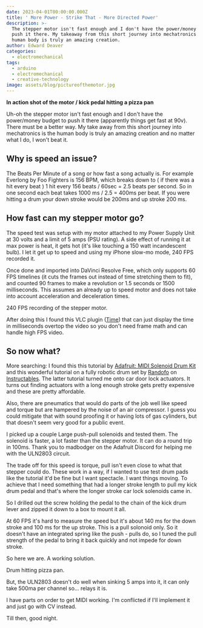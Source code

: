 ```yaml
---
date: 2023-04-01T00:00:00.000Z
title: ' More Power - Strike That - More Directed Power'
description: >-
  The stepper motor isn't fast enough and I don't have the power/money budget to
  push it there. My takeaway from this short journey into mechatronics is the
  human body is truly an amazing creation.
author: Edward Deaver
categories:
  - electromechanical
tags:
  - arduino
  - electromechanical
  - creative-technology
image: assets/blog/pictureofthemotor.jpg
---
```


**In action shot of the motor / kick pedal hitting a pizza pan**

Uh-oh the stepper motor isn't fast enough and I don't have the power/money budget to push it there (apparently things get fast at 90v). There must be a better way. My take away from this short journey into mechatronics is the human body is truly an amazing creation and no matter what I do, I won't beat it.

## Why is speed an issue?

The Beats Per Minute of a song or how fast a song actually is. For example Everlong by Foo Fighters is 156 BPM, which breaks down to ( if there was a hit every beat ) 1 hit every 156 beats / 60sec = 2.5 beats per second. So in one second each beat takes 1000 ms / 2.5 = 400ms per beat. If you were hitting a drum your down stroke would be 200ms and up stroke 200 ms.  

## How fast can my stepper motor go?

The speed test was setup with my motor attached to my Power Supply Unit at 30 volts and a limit of 5 amps (PSU rating). A side effect of running it at max power is heat, it gets hot (it's like touching a 150 watt incandescent bulb). I let it get up to speed and  using my iPhone slow-mo mode, 240 FPS recorded it.

Once done and imported into DaVinci Resolve Free, which only supports 60 FPS timelines (it cuts the frames out instead of time stretching them to fit), and counted 90 frames to make a revolution or 1.5 seconds or 1500 milliseconds. This assumes an already up to speed motor and does not take into account acceleration and deceleration times.  

<Vimeo id="804975210" />

240 FPS recording of the stepper motor.

After doing this I found this VLC plugin ([Time](https://addons.videolan.org/p/1154032?ref=edwarddeaver.me)) that can just display the time in milliseconds overtop the video so you don't need frame math and can handle high FPS video.

## So now what?

More searching: I found this this tutorial by [Adafruit: MIDI Solenoid Drum Kit](https://learn.adafruit.com/midi-solenoid-drum-kit/circuit-diagram?ref=edwarddeaver.me) and this wonderful tutorial on a fully robotic drum set by [Randofo](https://www.instructables.com/member/randofo/?ref=edwarddeaver.me) on [Instructables](https://www.instructables.com/Arduino-Controlled-Robotic-Drum/?ref=edwarddeaver.me). The latter tutorial turned me onto car door lock actuators. It turns out finding actuators with a long enough stroke gets pretty expensive and these are pretty affordable.

Also, there are pneumatics that would do parts of the job well like speed and torque but are hampered by the noise of an air compressor. I guess you could mitigate that with sound proofing it or having lots of gas cylinders, but that doesn't seem very good for a public event.

I picked up a couple Large push-pull solenoids and tested them. The solenoid is faster, a lot faster than the stepper motor. It can do a round trip in 100ms. Thank you to madbodger on the Adafruit Discord for helping me with the ULN2803 circuit.

<AstroImage src="assets/blog/IMG_4199.webp" alt="  Circuit of ULN2803 on a bread board" width={1500} height={2000} caption="  Circuit of ULN2803 on a bread board" />

The trade off for this speed is torque, pull isn't even close to what that stepper could do. These work in a way, if I wanted to use test drum pads like the tutorial it'd be fine but I want spectacle. I want things moving. To achieve that I need something that had a longer stroke length to pull my kick drum pedal and that's where the longer stroke car lock solenoids came in.

So I drilled out the screw holding the pedal to the chain of the kick drum lever and zipped it down to a box to mount it all.

At 60 FPS it's hard to measure the speed but it's about 140 ms for the down stroke and 100 ms for the up stroke. This is a pull solonoid only. So it doesn't have an integrated spring like the push - pulls do, so I tuned the pull strength of the pedal to bring it back quickly and not impede for down stroke.

So here we are. A working solution.

<Vimeo id="804973444" />

Drum hitting pizza pan.

But, the ULN2803 doesn't do well when sinking 5 amps into it, it can only take 500ma per channel so... relays it is.

<Vimeo id="804952344" />

I have parts on order to get MIDI working. I'm conflicted if I'll implement it and just go with CV instead.

Till then, good night.
